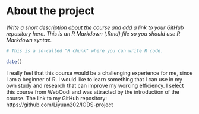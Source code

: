 
# About the project

*Write a short description about the course and add a link to your GitHub repository here. This is an R Markdown (.Rmd) file so you should use R Markdown syntax.*

```r
# This is a so-called "R chunk" where you can write R code.

date()

```
I really feel that this course would be a challenging experience for me, since I am a beginner of R. I would like to learn something that I can use in my own study and research that can improve my working efficiency. I select this course from WebOodi and was attracted by the introduction of the course.
The link to my GitHub repository: https://github.com/Liyuan202/IODS-project
